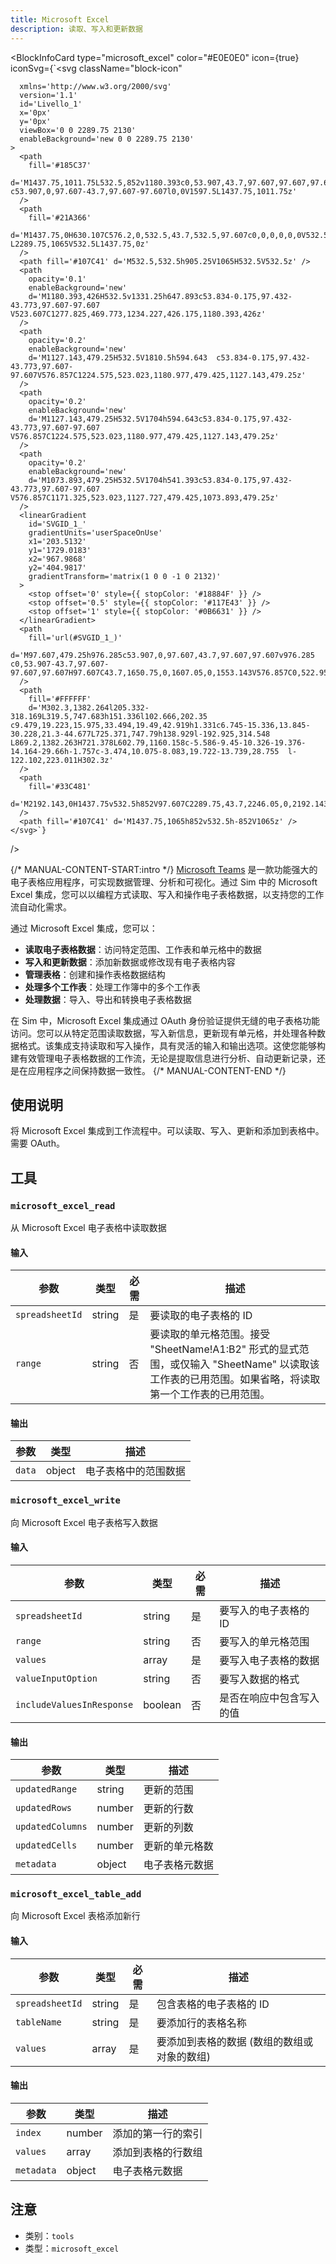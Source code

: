 ```yaml
---
title: Microsoft Excel
description: 读取、写入和更新数据
---
```



<BlockInfoCard 
  type="microsoft_excel"
  color="#E0E0E0"
  icon={true}
  iconSvg={`<svg className="block-icon"
      
      xmlns='http://www.w3.org/2000/svg'
      version='1.1'
      id='Livello_1'
      x='0px'
      y='0px'
      viewBox='0 0 2289.75 2130'
      enableBackground='new 0 0 2289.75 2130'
    >
      <path
        fill='#185C37'
        d='M1437.75,1011.75L532.5,852v1180.393c0,53.907,43.7,97.607,97.607,97.607l0,0h1562.036  c53.907,0,97.607-43.7,97.607-97.607l0,0V1597.5L1437.75,1011.75z'
      />
      <path
        fill='#21A366'
        d='M1437.75,0H630.107C576.2,0,532.5,43.7,532.5,97.607c0,0,0,0,0,0V532.5l905.25,532.5L1917,1224.75  L2289.75,1065V532.5L1437.75,0z'
      />
      <path fill='#107C41' d='M532.5,532.5h905.25V1065H532.5V532.5z' />
      <path
        opacity='0.1'
        enableBackground='new'
        d='M1180.393,426H532.5v1331.25h647.893c53.834-0.175,97.432-43.773,97.607-97.607  V523.607C1277.825,469.773,1234.227,426.175,1180.393,426z'
      />
      <path
        opacity='0.2'
        enableBackground='new'
        d='M1127.143,479.25H532.5V1810.5h594.643  c53.834-0.175,97.432-43.773,97.607-97.607V576.857C1224.575,523.023,1180.977,479.425,1127.143,479.25z'
      />
      <path
        opacity='0.2'
        enableBackground='new'
        d='M1127.143,479.25H532.5V1704h594.643c53.834-0.175,97.432-43.773,97.607-97.607  V576.857C1224.575,523.023,1180.977,479.425,1127.143,479.25z'
      />
      <path
        opacity='0.2'
        enableBackground='new'
        d='M1073.893,479.25H532.5V1704h541.393c53.834-0.175,97.432-43.773,97.607-97.607  V576.857C1171.325,523.023,1127.727,479.425,1073.893,479.25z'
      />
      <linearGradient
        id='SVGID_1_'
        gradientUnits='userSpaceOnUse'
        x1='203.5132'
        y1='1729.0183'
        x2='967.9868'
        y2='404.9817'
        gradientTransform='matrix(1 0 0 -1 0 2132)'
      >
        <stop offset='0' style={{ stopColor: '#18884F' }} />
        <stop offset='0.5' style={{ stopColor: '#117E43' }} />
        <stop offset='1' style={{ stopColor: '#0B6631' }} />
      </linearGradient>
      <path
        fill='url(#SVGID_1_)'
        d='M97.607,479.25h976.285c53.907,0,97.607,43.7,97.607,97.607v976.285  c0,53.907-43.7,97.607-97.607,97.607H97.607C43.7,1650.75,0,1607.05,0,1553.143V576.857C0,522.95,43.7,479.25,97.607,479.25z'
      />
      <path
        fill='#FFFFFF'
        d='M302.3,1382.264l205.332-318.169L319.5,747.683h151.336l102.666,202.35  c9.479,19.223,15.975,33.494,19.49,42.919h1.331c6.745-15.336,13.845-30.228,21.3-44.677L725.371,747.79h138.929l-192.925,314.548  L869.2,1382.263H721.378L602.79,1160.158c-5.586-9.45-10.326-19.376-14.164-29.66h-1.757c-3.474,10.075-8.083,19.722-13.739,28.755  l-122.102,223.011H302.3z'
      />
      <path
        fill='#33C481'
        d='M2192.143,0H1437.75v532.5h852V97.607C2289.75,43.7,2246.05,0,2192.143,0L2192.143,0z'
      />
      <path fill='#107C41' d='M1437.75,1065h852v532.5h-852V1065z' />
    </svg>`}
/>

{/* MANUAL-CONTENT-START:intro */}
[Microsoft Teams](https://www.microsoft.com/en-us/microsoft-365/excel) 是一款功能强大的电子表格应用程序，可实现数据管理、分析和可视化。通过 Sim 中的 Microsoft Excel 集成，您可以以编程方式读取、写入和操作电子表格数据，以支持您的工作流自动化需求。

通过 Microsoft Excel 集成，您可以：

- **读取电子表格数据**：访问特定范围、工作表和单元格中的数据
- **写入和更新数据**：添加新数据或修改现有电子表格内容
- **管理表格**：创建和操作表格数据结构
- **处理多个工作表**：处理工作簿中的多个工作表
- **处理数据**：导入、导出和转换电子表格数据

在 Sim 中，Microsoft Excel 集成通过 OAuth 身份验证提供无缝的电子表格功能访问。您可以从特定范围读取数据，写入新信息，更新现有单元格，并处理各种数据格式。该集成支持读取和写入操作，具有灵活的输入和输出选项。这使您能够构建有效管理电子表格数据的工作流，无论是提取信息进行分析、自动更新记录，还是在应用程序之间保持数据一致性。
{/* MANUAL-CONTENT-END */}

## 使用说明

将 Microsoft Excel 集成到工作流程中。可以读取、写入、更新和添加到表格中。需要 OAuth。

## 工具

### `microsoft_excel_read`

从 Microsoft Excel 电子表格中读取数据

#### 输入

| 参数 | 类型 | 必需 | 描述 |
| --------- | ---- | -------- | ----------- |
| `spreadsheetId` | string | 是 | 要读取的电子表格的 ID |
| `range` | string | 否 | 要读取的单元格范围。接受 "SheetName!A1:B2" 形式的显式范围，或仅输入 "SheetName" 以读取该工作表的已用范围。如果省略，将读取第一个工作表的已用范围。 |

#### 输出

| 参数 | 类型 | 描述 |
| --------- | ---- | ----------- |
| `data` | object | 电子表格中的范围数据 |

### `microsoft_excel_write`

向 Microsoft Excel 电子表格写入数据

#### 输入

| 参数 | 类型 | 必需 | 描述 |
| --------- | ---- | -------- | ----------- |
| `spreadsheetId` | string | 是 | 要写入的电子表格的 ID |
| `range` | string | 否 | 要写入的单元格范围 |
| `values` | array | 是 | 要写入电子表格的数据 |
| `valueInputOption` | string | 否 | 要写入数据的格式 |
| `includeValuesInResponse` | boolean | 否 | 是否在响应中包含写入的值 |

#### 输出

| 参数 | 类型 | 描述 |
| --------- | ---- | ----------- |
| `updatedRange` | string | 更新的范围 |
| `updatedRows` | number | 更新的行数 |
| `updatedColumns` | number | 更新的列数 |
| `updatedCells` | number | 更新的单元格数 |
| `metadata` | object | 电子表格元数据 |

### `microsoft_excel_table_add`

向 Microsoft Excel 表格添加新行

#### 输入

| 参数 | 类型 | 必需 | 描述 |
| --------- | ---- | -------- | ----------- |
| `spreadsheetId` | string | 是 | 包含表格的电子表格的 ID |
| `tableName` | string | 是 | 要添加行的表格名称 |
| `values` | array | 是 | 要添加到表格的数据 \(数组的数组或对象的数组\) |

#### 输出

| 参数 | 类型 | 描述 |
| --------- | ---- | ----------- |
| `index` | number | 添加的第一行的索引 |
| `values` | array | 添加到表格的行数组 |
| `metadata` | object | 电子表格元数据 |

## 注意

- 类别：`tools`
- 类型：`microsoft_excel`
